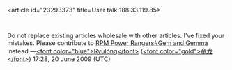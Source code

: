 <article id="23293373" title=User talk:188.33.119.85>
	<talkpage id="23293373" title="User talk:188.33.119.85">
Do not replace existing articles wholesale with other articles. I've fixed your mistakes. Please contribute to [[RPM Power Rangers#Gem and Gemma]] instead.—[[User:Ryulong|&lt;font color=&quot;blue&quot;&gt;Ryūlóng&lt;/font&gt;]] ([[User talk:Ryulong|&lt;font color=&quot;gold&quot;&gt;竜龙&lt;/font&gt;]]) 17:28, 20 June 2009 (UTC)
	</talkpage>
</article>